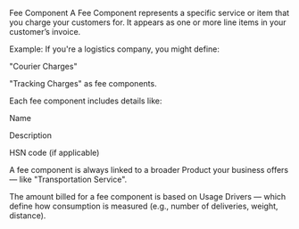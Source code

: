 Fee Component
A Fee Component represents a specific service or item that you charge your customers for.
It appears as one or more line items in your customer’s invoice.

Example:
If you're a logistics company, you might define:

"Courier Charges"

"Tracking Charges"
as fee components.

Each fee component includes details like:

Name

Description

HSN code (if applicable)

A fee component is always linked to a broader Product your business offers — like "Transportation Service".

The amount billed for a fee component is based on Usage Drivers — which define how consumption is measured (e.g., number of deliveries, weight, distance).